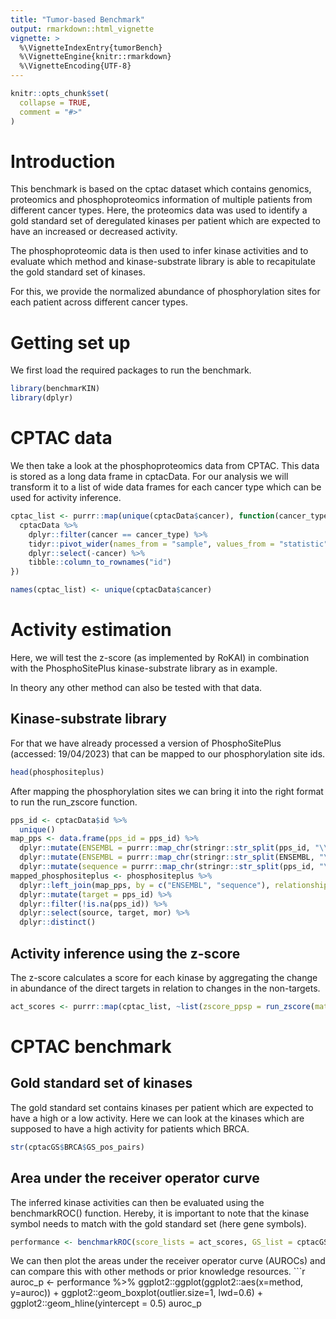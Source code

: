 ```yaml
---
title: "Tumor-based Benchmark"
output: rmarkdown::html_vignette
vignette: >
  %\VignetteIndexEntry{tumorBench}
  %\VignetteEngine{knitr::rmarkdown}
  %\VignetteEncoding{UTF-8}
---
```


```r
knitr::opts_chunk$set(
  collapse = TRUE,
  comment = "#>"
)
```

# Introduction
This benchmark is based on the cptac dataset which contains genomics, proteomics
and phosphoproteomics information of multiple patients from different cancer types. 
Here, the proteomics data was used to identify a gold standard set of deregulated 
kinases per patient which are expected to have an increased or decreased activity.

The phosphoproteomic data is then used to infer kinase activities and to evaluate
which method and kinase-substrate library is able to recapitulate the gold standard
set of kinases.

For this, we provide the normalized abundance of phosphorylation sites for each
patient across different cancer types.

# Getting set up
We first load the required packages to run the benchmark.

```r
library(benchmarKIN)
library(dplyr)
```

# CPTAC data
We then take a look at the phosphoproteomics data from CPTAC. This data is 
stored as a long data frame in cptacData. For our analysis we will transform
it to a list of wide data frames for each cancer type which can be used for
activity inference.

```r
cptac_list <- purrr::map(unique(cptacData$cancer), function(cancer_type){
  cptacData %>%
    dplyr::filter(cancer == cancer_type) %>%
    tidyr::pivot_wider(names_from = "sample", values_from = "statistic", values_fill = NA) %>%
    dplyr::select(-cancer) %>%
    tibble::column_to_rownames("id")
})

names(cptac_list) <- unique(cptacData$cancer)
```

# Activity estimation
Here, we will test the z-score (as implemented by RoKAI) in combination with the
PhosphoSitePlus kinase-substrate library as in example.

In theory any other method can also be tested with that data.

## Kinase-substrate library
For that we have already processed a version of PhosphoSitePlus (accessed: 19/04/2023)
that can be mapped to our phosphorylation site ids.

```r
head(phosphositeplus)
```
After mapping the phosphorylation sites we can bring it into the right format to
run the run_zscore function.

```r
pps_id <- cptacData$id %>% 
  unique()
map_pps <- data.frame(pps_id = pps_id) %>%
  dplyr::mutate(ENSEMBL = purrr::map_chr(stringr::str_split(pps_id, "\\|"), 1)) %>%
  dplyr::mutate(ENSEMBL = purrr::map_chr(stringr::str_split(ENSEMBL, "\\."), 1))  %>%
  dplyr::mutate(sequence = purrr::map_chr(stringr::str_split(pps_id, "\\|"), 4))
mapped_phosphositeplus <- phosphositeplus %>%
  dplyr::left_join(map_pps, by = c("ENSEMBL", "sequence"), relationship = "many-to-many") %>%
  dplyr::mutate(target = pps_id) %>%
  dplyr::filter(!is.na(pps_id)) %>%
  dplyr::select(source, target, mor) %>%
  dplyr::distinct()
```

## Activity inference using the z-score 
The z-score calculates a score for each kinase by aggregating the change in
abundance of the direct targets in relation to changes in the non-targets.

```r
act_scores <- purrr::map(cptac_list, ~list(zscore_ppsp = run_zscore(mat = .x, network = mapped_phosphositeplus)))
```

# CPTAC benchmark
## Gold standard set of kinases
The gold standard set contains kinases per patient which are expected to have 
a high or a low activity. Here we can look at the kinases which are supposed to
have a high activity for patients which BRCA.
```r
str(cptacGS$BRCA$GS_pos_pairs)
```

## Area under the receiver operator curve
The inferred kinase activities can then be evaluated using the benchmarkROC()
function. Hereby, it is important to note that the kinase symbol needs to match
with the gold standard set (here gene symbols).
```r
performance <- benchmarkROC(score_lists = act_scores, GS_list = cptacGS)
```

We can then plot the areas under the receiver operator curve (AUROCs) and can 
compare this with other methods or prior knowledge resources.
```r
auroc_p <- performance %>%
  ggplot2::ggplot(ggplot2::aes(x=method, y=auroc)) +
  ggplot2::geom_boxplot(outlier.size=1, lwd=0.6) +
  ggplot2::geom_hline(yintercept = 0.5)
auroc_p
